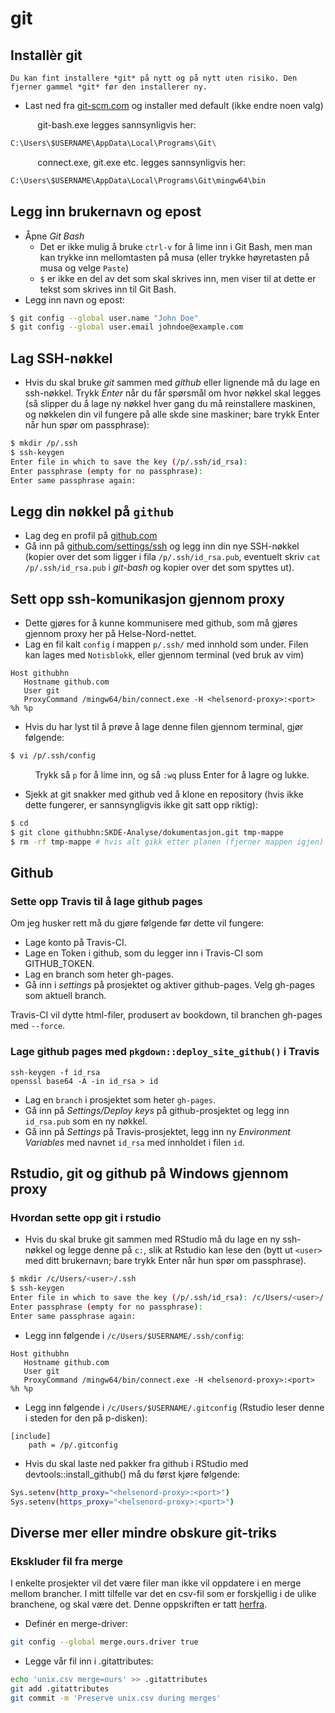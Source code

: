 # git

## Installèr git

```block2
Du kan fint installere *git* på nytt og på nytt uten risiko. Den fjerner gammel *git* før den installerer ny.
```

- Last ned fra [git-scm.com](https://git-scm.com/download) og installer med default (ikke endre noen valg)

&nbsp;&nbsp;&nbsp;&nbsp;&nbsp;&nbsp;&nbsp;&nbsp;&nbsp;&nbsp; git-bash.exe legges sannsynligvis her:

```bash
C:\Users\$USERNAME\AppData\Local\Programs\Git\
```

&nbsp;&nbsp;&nbsp;&nbsp;&nbsp;&nbsp;&nbsp;&nbsp;&nbsp;&nbsp; connect.exe, git.exe etc. legges sannsynligvis her:

```bash
C:\Users\$USERNAME\AppData\Local\Programs\Git\mingw64\bin
```


## Legg inn brukernavn og epost

- Åpne *Git Bash*
    - Det er ikke mulig å bruke `ctrl-v` for å lime inn i Git Bash, men man kan trykke inn mellomtasten på musa (eller trykke høyretasten på musa og velge `Paste`)
    - `$` er ikke en del av det som skal skrives inn, men viser til at dette er tekst som skrives inn til Git Bash.
- Legg inn navn og epost:

```bash
$ git config --global user.name "John Doe"
$ git config --global user.email johndoe@example.com
```

## Lag SSH-nøkkel

- Hvis du skal bruke *git* sammen med *github* eller lignende må du lage en ssh-nøkkel. Trykk *Enter* når du får spørsmål om hvor nøkkel skal legges (så slipper du å lage ny nøkkel hver gang du må reinstallere maskinen, og nøkkelen din vil fungere på alle skde sine maskiner; bare trykk Enter når hun spør om passphrase):

```bash
$ mkdir /p/.ssh
$ ssh-keygen
Enter file in which to save the key (/p/.ssh/id_rsa):
Enter passphrase (empty for no passphrase):
Enter same passphrase again:
```

## Legg din nøkkel på `github`

- Lag deg en profil på [github.com](https://github.com)
- Gå inn på [github.com/settings/ssh](https://github.com/settings/ssh) og legg inn din nye SSH-nøkkel (kopier over det som ligger i fila `/p/.ssh/id_rsa.pub`, eventuelt skriv `cat /p/.ssh/id_rsa.pub` i *git-bash* og kopier over det som spyttes ut).

## Sett opp ssh-komunikasjon gjennom proxy

- Dette gjøres for å kunne kommunisere med github, som må gjøres gjennom proxy her på Helse-Nord-nettet.
- Lag en fil kalt `config` i mappen `p/.ssh/` med innhold som under. Filen kan lages med `Notisblokk`, eller gjennom terminal (ved bruk av vim)

```
Host githubhn
   Hostname github.com
   User git
   ProxyCommand /mingw64/bin/connect.exe -H <helsenord-proxy>:<port> %h %p
```

- Hvis du har lyst til å prøve å lage denne filen gjennom terminal, gjør følgende:

```bash
$ vi /p/.ssh/config
```
&nbsp;&nbsp;&nbsp;&nbsp;&nbsp;&nbsp;&nbsp;&nbsp;&nbsp;&nbsp;Trykk så `p` for å lime inn, og så `:wq` pluss Enter for å lagre og lukke.

- Sjekk at git snakker med github ved å klone en repository (hvis ikke dette fungerer, er sannsyngligvis ikke git satt opp riktig):

```bash
$ cd
$ git clone githubhn:SKDE-Analyse/dokumentasjon.git tmp-mappe
$ rm -rf tmp-mappe # hvis alt gikk etter planen (fjerner mappen igjen)
```

## Github

### Sette opp Travis til å lage github pages

Om jeg husker rett må du gjøre følgende før dette vil fungere:

- Lage konto på Travis-CI.
- Lage en Token i github, som du legger inn i Travis-CI som GITHUB_TOKEN.
- Lag en branch som heter gh-pages.
- Gå inn i *settings* på prosjektet og aktiver github-pages. Velg gh-pages som aktuell branch.

Travis-CI vil dytte html-filer, produsert av bookdown, til branchen gh-pages med `--force`.

### Lage github pages med `pkgdown::deploy_site_github()` i Travis

```
ssh-keygen -f id_rsa
openssl base64 -A -in id_rsa > id
```

- Lag en `branch` i prosjektet som heter `gh-pages`.
- Gå inn på *Settings/Deploy keys*  på github-prosjektet og legg inn `id_rsa.pub` som en ny nøkkel.
- Gå inn på *Settings* på Travis-prosjektet, legg inn ny *Environment Variables* med navnet `id_rsa` med innholdet i filen `id`.

## Rstudio, git og github på Windows gjennom proxy

### Hvordan sette opp git i rstudio

- Hvis du skal bruke git sammen med RStudio må du lage en ny ssh-nøkkel og legge denne på `c:`, slik at Rstudio kan lese den (bytt ut `<user>` med ditt brukernavn; bare trykk Enter når hun spør om passphrase).

```bash
$ mkdir /c/Users/<user>/.ssh
$ ssh-keygen
Enter file in which to save the key (/p/.ssh/id_rsa): /c/Users/<user>/.ssh/id_rsa
Enter passphrase (empty for no passphrase):
Enter same passphrase again:
```

- Legg inn følgende i `/c/Users/$USERNAME/.ssh/config`:

```
Host githubhn
   Hostname github.com
   User git
   ProxyCommand /mingw64/bin/connect.exe -H <helsenord-proxy>:<port> %h %p
```
- Legg inn følgende i `/c/Users/$USERNAME/.gitconfig` (Rstudio leser denne i steden for den på p-disken):

```
[include]
    path = /p/.gitconfig
```

- Hvis du skal laste ned pakker fra github i RStudio med devtools::install_github() må du først kjøre følgende:

```bash
Sys.setenv(http_proxy="<helsenord-proxy>:<port>")
Sys.setenv(https_proxy="<helsenord-proxy>:<port>")
```


## Diverse mer eller mindre obskure git-triks

### Ekskluder fil fra merge

I enkelte prosjekter vil det være filer man ikke vil oppdatere i en merge mellom brancher. I mitt tilfelle var det en csv-fil som er forskjellig i de ulike branchene, og skal være det. Denne oppskriften er tatt [herfra](https://medium.com/@porteneuve/how-to-make-git-preserve-specific-files-while-merging-18c92343826b#.sk2g4seov).

- Definér en merge-driver:

```bash
git config --global merge.ours.driver true
```

- Legge vår fil inn i .gitattributes:

```bash
echo 'unix.csv merge=ours' >> .gitattributes
git add .gitattributes
git commit -m 'Preserve unix.csv during merges'
```
